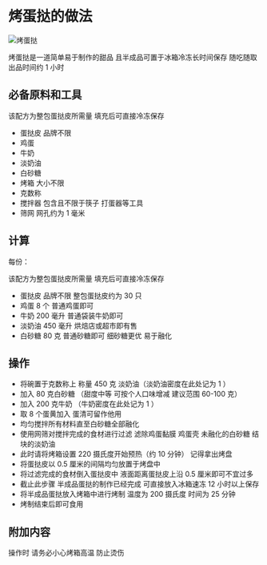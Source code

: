 # 烤蛋挞的做法

![烤蛋挞](./烤蛋挞.png)

烤蛋挞是一道简单易于制作的甜品 且半成品可置于冰箱冷冻长时间保存 随吃随取 出品时间约 1 小时

## 必备原料和工具

该配方为整包蛋挞皮所需量 填充后可直接冷冻保存

- 蛋挞皮 品牌不限
- 鸡蛋
- 牛奶
- 淡奶油
- 白砂糖
- 烤箱 大小不限
- 克数称
- 搅拌器 包含且不限于筷子 打蛋器等工具
- 筛网 网孔约为 1 毫米

## 计算

每份：

该配方为整包蛋挞皮所需量 填充后可直接冷冻保存

- 蛋挞皮 品牌不限 整包蛋挞皮约为 30 只
- 鸡蛋 8 个 普通鸡蛋即可
- 牛奶 200 毫升 普通袋装牛奶即可
- 淡奶油 450 毫升 烘焙店或超市即有售
- 白砂糖 80 克 普通砂糖即可 细砂糖更优 易于融化

## 操作

- 将碗置于克数称上 称量 450 克 淡奶油（淡奶油密度在此处记为 1 ）
- 加入 80 克白砂糖 （甜度中等 可按个人口味增减 建议范围 60-100 克）
- 加入 200 克牛奶 （牛奶密度在此处记为 1 ）
- 取 8 个蛋黄加入 蛋清可留作他用
- 均匀搅拌所有材料直至白砂糖全部融化
- 使用网筛对搅拌完成的食材进行过滤 滤除鸡蛋黏膜 鸡蛋壳 未融化的白砂糖 结块的淡奶油
- 此时请将烤箱设置 220 摄氏度开始预热（约 10 分钟） 记得拿出烤盘
- 将蛋挞皮以 0.5 厘米的间隔均匀放置于烤盘中
- 将过滤完成的食材倒入蛋挞皮中 液面距离蛋挞皮上沿 0.5 厘米即可不宜过多
- 截止此步骤 半成品蛋挞的制作已经完成 可直接放入冰箱速冻 12 小时以上保存
- 将半成品蛋挞放入烤箱中进行烤制 温度为 200 摄氏度 时间为 25 分钟
- 烤制结束后即可食用

## 附加内容

操作时 请务必小心烤箱高温 防止烫伤


